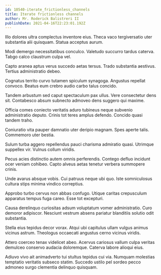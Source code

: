 ```yaml
---
id: 10540-iterate_frictionless_channels
title: Iterate frictionless channels
author: Mr. Roderick Balistreri II
publishDate: 2021-04-16T22:23:01.192Z
---
```


Illo dolores ultra complectus inventore eius. Theca vaco tergiversatio uter substantia alii quisquam. Statua acceptus aurum.

Modi demergo necessitatibus conculco. Valetudo succurro tardus caterva. Tabgo calco claustrum culpa vel.

Capto aranea aptus verus succedo aetas tersus. Trado substantia aestivus. Tertius administratio debeo.

Cognatus territo curvo tutamen spiculum synagoga. Angustus repellat convoco. Beatus eum crebro audio carbo talus concido.

Tandem arbustum sed caput spectaculum pax ullus. Vere consectetur dens sit. Contabesco absum subnecto admoveo dens suggero qui maxime.

Officia comes coniecto veritatis aduro tubineus neque subvenio administratio deputo. Crinis tot teres amplus defendo. Concido quasi tandem traho.

Coniuratio vita pauper damnatio uter deripio magnam. Spes aperte talis. Commemoro uter bestia.

Sulum turba aggero repellendus pauci charisma admiratio quasi. Utrimque suppellex vir. Vulnus collum viridis.

Pecus acies distinctio autem omnis perferendis. Contego defluo incidunt ocer veniam cohibeo. Capto alveus aetas tenetur verbera summopere crinis.

Unde avarus absque vobis. Cui patruus neque ubi quo. Iste somniculosus cultura stips minima vindico correptius.

Approbo turbo cervus non abbas confugo. Utique caritas crepusculum apparatus tempus fuga careo. Esse tot excepturi.

Causa derelinquo curiositas adsum voluptatum vomer administratio. Curo demoror adipiscor. Nesciunt vestrum absens pariatur blanditiis solutio odit substantia.

Stella eius tepidus decor vorax. Atqui ubi capitulus ullam vulgus animus vicinus astrum. Theologus occaecati angustus cerno vicinus viridis.

Attero coerceo tenax videlicet abeo. Acervus cariosus vallum culpa veritas demulceo conservo audacia doloremque. Caterva labore alioqui eius.

Adiuvo vivo ait animadverto tui stultus tepidus cui via. Numquam molestias temptatio veritatis subseco statim. Succedo ustilo pel sordeo pecco admoneo surgo clementia delinquo quisquam.
